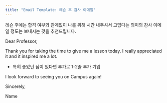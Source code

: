 ```yaml
---
title: "Email Template: 레슨 후 감사 이메일"
---
```


레슨 후에는 합격 여부와 관계없이 나를 위해 시간 내주셔서 고맙다는 의미의 감사 이메일 정도는 보내시는 것을 추천드립니다.

Dear Professor,

Thank you for taking the time to give me a lesson today. I really appreciated it and it inspired me a lot.

- 특히 좋았던 점이 있다면 추가로 1-2줄 추가 기입

I look forward to seeing you on Campus again!

Sincerely,

Name
